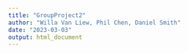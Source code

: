 ```yaml
---
title: "GroupProject2"
author: "Willa Van Liew, Phil Chen, Daniel Smith"
date: "2023-03-03"
output: html_document
---
```


